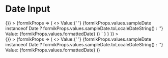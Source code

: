 
<Meta title="Input Date" component={InputDate} />

# Date Input

<Canvas>
  <Story
    name="Input Date"
    parameters={{
      docs: {
        source: {
          code: dedent`
            <Form
              initialValues={{
                sampleDate: new Date(),
                formattedDate: ''
              }}
              onSubmit={() => {}}
            >
              {formikProps => (
                <>
                  Value:{' '}
                  {formikProps.values.sampleDate instanceof Date ? formikProps.values.sampleDate.toLocaleDateString() : ''}
                  <InputDate name="sampleDate" formikProps={formikProps} />
                  Value: {formikProps.values.formattedDate}
                  <InputDate name="formattedDate" valueFormat={'LL/dd/yyyy'} formikProps={formikProps} />
                </>
              )}
            </Form>`
        }
      }
    }}
  >
    <div className="input-text-story">
      <Form
        initialValues={{
          sampleDate: new Date(),
          formattedDate: ''
        }}
        onSubmit={() => {}}
      >
        {formikProps => (
          <>
            Value:{' '}
            {formikProps.values.sampleDate instanceof Date ? formikProps.values.sampleDate.toLocaleDateString() : ''}
            <InputDate name="sampleDate" formikProps={formikProps} />
            Value: {formikProps.values.formattedDate}
            <InputDate name="formattedDate" valueFormat={'LL/dd/yyyy'} formikProps={formikProps} />
          </>
        )}
      </Form>
    </div>
  </Story>
  <ArgsTable of={InputDate} />
</Canvas>
